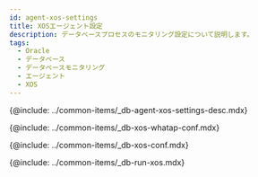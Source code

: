 ```yaml
---
id: agent-xos-settings
title: XOSエージェント設定
description: データベースプロセスのモニタリング設定について説明します。
tags:
  - Oracle
  - データベース
  - データベースモニタリング
  - エージェント
  - XOS
---
```


{@include: ../common-items/_db-agent-xos-settings-desc.mdx}

{@include: ../common-items/_db-xos-whatap-conf.mdx}

{@include: ../common-items/_db-xos-conf.mdx} 

{@include: ../common-items/_db-run-xos.mdx}  
